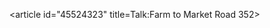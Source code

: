 <article id="45524323" title=Talk:Farm to Market Road 352>
	<talkpage id="45524323" title="Talk:Farm to Market Road 352">
{{WikiProject U.S. Roads|state=TX|class=Redirect}}
	</talkpage>
</article>